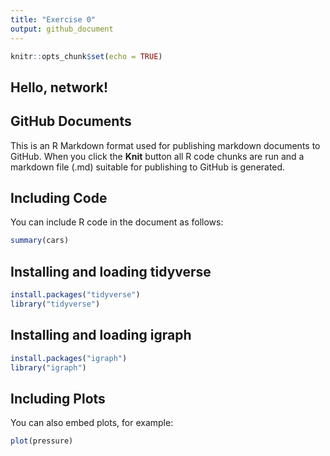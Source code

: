 ```yaml
---
title: "Exercise 0"
output: github_document
---
```


```r
knitr::opts_chunk$set(echo = TRUE)
```

## Hello, network!

## GitHub Documents

This is an R Markdown format used for publishing markdown documents to GitHub. When you click the **Knit** button all R code chunks are run and a markdown file (.md) suitable for publishing to GitHub is generated.

## Including Code

You can include R code in the document as follows:

```r
summary(cars)
```

## Installing and loading tidyverse


```r
install.packages("tidyverse")
library("tidyverse")
```


## Installing and loading igraph


```r
install.packages("igraph")
library("igraph")
```

## Including Plots

You can also embed plots, for example:

```r
plot(pressure)
```
